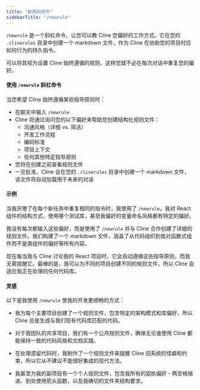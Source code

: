```yaml
---
title: "新规则命令"
sidebarTitle: "/newrule"
---
```


`/newrule` 是一个斜杠命令，让您可以教 Cline 您偏好的工作方式。它在您的 `.clinerules` 目录中创建一个 markdown 文件，作为 Cline 在协助您的项目时应如何行为的持久指令。

可以将其视为设置 Cline 始终遵循的规则，这样您就不必在每次对话中重复您的偏好。

#### 使用 `/newrule` 斜杠命令

当您希望 Cline 始终遵循某些指导原则时：

-   在聊天中输入 `/newrule`
-   Cline 将通过询问您的以下偏好来帮助您创建结构化规则文件：
    -   沟通风格（详细 vs. 简洁）
    -   开发工作流程
    -   编码标准
    -   项目上下文
    -   任何其他特定指导原则
-   您将在创建之前查看规则文件
-   一旦批准，Cline 会在您的 `.clinerules` 目录中创建一个 markdown 文件，该文件将自动加载用于未来的对话

#### 示例

当我厌倦了在每个新任务中重复相同的指令时，我使用了 `/newrule`。我对 React 组件的结构方式、使用哪个测试库，甚至我偏好的变量命名风格都有特定的偏好。

我没有每次都输入这些偏好，而是使用了 `/newrule` 并与 Cline 合作创建了详细的规则文件。我们构建了一个 markdown 文件，涵盖了从代码组织到我对函数式组件而不是类组件的偏好等所有内容。

现在每当我与 Cline 讨论我的 React 项目时，它会自动遵循这些指导原则，而我无需提醒它。最棒的是，我可以为不同的项目创建不同的规则文件，所以 Cline 会适应我正在处理的任何代码库。

#### 灵感

以下是我使用 `/newrule` 使我的开发更顺畅的方式：

-   我为每个主要项目创建了一个规则文件，包含特定的架构模式和库偏好，所以 Cline 总是生成与我们现有代码库匹配的代码。

-   对于我团队的共享项目，我们有一个公共规则文件，确保无论谁使用 Cline 都能保持一致的代码风格和文档实践。

-   在处理遗留代码时，我制作了一个规则文件来提醒 Cline 旧系统的怪癖和约束，所以它从不建议不能很好集成的现代方法。

-   我甚至为我的副项目有一个个人规则文件，包含我所有的固执偏好 - 两空格缩进、到处使用箭头函数，以及我确切的文件夹结构要求。

